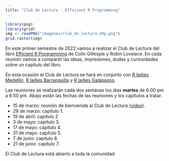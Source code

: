 ```yaml
---
title: "Club de Lectura - Efficient R Programming"
---
```


```r
library(png)
library(grid)
img <- readPNG("imagenes/club_de_lectura_eRp.png")
grid.raster(img)
```

En este primer semestre de 2022 vamos a realizar el Club de Lectura del libro [Efficient R Programming](https://bookdown.org/csgillespie/efficientR/) de Colin Gillespie y Robin Lovelace. En cada reunión vamos a compartir las ideas, impresiones, dudas y curiosidades sobre un capítulo del libro.

En esta ocasión el Club de Lectura se hará en conjunto con [R ladies Medellín](https://www.meetup.com/es/rladies-medellin/), [R ladies Barranquilla](https://www.meetup.com/es/rladies-barranquilla/) y [R ladies Galápagos](https://www.meetup.com/es/rladies-galapagos-islands/).

Las reuniones se realizarán cada dos semanas los días __martes__ de 6:00 pm a 6:50 pm. Abajo están las fechas de las reuniones y los capítulos a tratar.

- 15 de marzo: reunión de bienvenida al Club de Lectura ([video](https://youtu.be/vcloeyjtJhg)).
- 29 de marzo: capítulo 1.
- 19 de abril: capítulo 2
- 3 de mayo: capítulo 3.
- 17 de mayo: capítulo 4.
- 31 de mayo: capítulo 5.
- 7 de junio: capítulo 6.
- 21 de junio: capítulo 7.

El Club de Lectura está abierto a toda la comunidad. 

<!---
Las reuniones se realizarán por zoom, por favor llene el siguiente formulario para inscribirse.

<center>
<a href="https://forms.gle/EieQMQTciyQcsnQh9"><img src="imagenes/inscripcion.png" border="0" width="150" height="150"/></a>
</center>
--->
